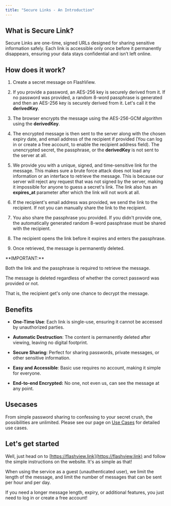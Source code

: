 ```yaml
---
title: "Secure Links - An Introduction"
---
```


## What is Secure Link?

Secure Links are one-time, signed URLs designed for sharing sensitive information safely. Each link is accessible only once before it permanently disappears, ensuring your data stays confidential and isn’t left online.

## How does it work?

1. Create a secret message on FlashView.

2. If you provide a password, an AES-256 key is securely derived from it. If no password was provided, a random 8-word passphrase is generated and then an AES-256 key is securely derived from it. Let's call it the **derivedKey**.

3. The browser encrypts the message using the AES-256-GCM algorithm using the **derivedKey**.

4. The encrypted message is then sent to the server along with the chosen expiry date, and email address of the recipient if provided (You can log in or create a free account, to enable the recipient address field). The unencrypted secret, the passphrase, or the **derivedKey** is not sent to the server at all.

5. We provide you with a unique, signed, and time-sensitive link for the message. This makes sure a brute force attack does not load any information or an interface to retrieve the message. This is because our server will reject any request that was not signed by the server, making it impossible for anyone to guess a secret's link. The link also has an **expires\_at** parameter after which the link will not work at all.

6. If the recipient's email address was provided, we send the link to the recipient. If not you can manually share the link to the recipient.

7. You also share the passphrase you provided. If you didn't provide one, the automatically generated random 8-word passphrase must be shared with the recipient.

8. The recipient opens the link before it expires and enters the passphrase.

9. Once retrieved, the message is permanently deleted.

<Warning>
  **IMPORTANT:**

  Both the link and the passphrase is required to retrieve the message.

  The message is deleted regardless of whether the correct password was provided or not.

  That is, the recipient get's only one chance to decrypt the message.
</Warning>

## Benefits

* **One-Time Use**: Each link is single-use, ensuring it cannot be accessed by unauthorized parties.

* **Automatic Destruction**: The content is permanently deleted after viewing, leaving no digital footprint.

* **Secure Sharing**: Perfect for sharing passwords, private messages, or other sensitive information.

* **Easy and Accessible**: Basic use requires no account, making it simple for everyone.

* **End-to-end Encrypted:** No one, not even us, can see the message at any point.

## Usecases

From simple password sharing to confessing to your secret crush, the possibilities are unlimited. Please see our page on [Use Cases](https://flashview.link/use-cases) for detailed use cases.

## Let's get started

Well, just head on to [https://flashview.link](https://flashview.link) and follow the simple instructions on the website. It's as simple as that!

<Tip>
  When using the service as a guest (unauthenticated user), we limit the length of the message, and limit the number of messages that can be sent per hour and per day.



  If you need a longer message length, expiry, or additional features, you just need to log in or create a free account!
</Tip>
